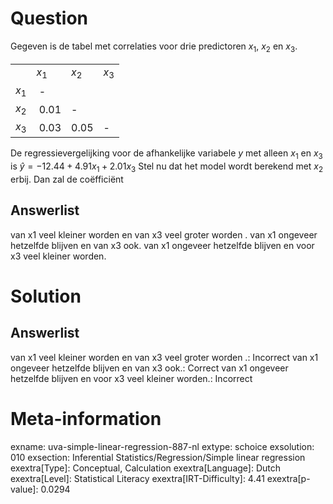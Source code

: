 Question
========

Gegeven is de tabel met correlaties voor drie predictoren *x*~1~, *x*~2~
en *x*~3~.

  -------- -------- -------- --------
           *x*~1~   *x*~2~   *x*~3~
  *x*~1~    -                 
  *x*~2~    0.01    \-        
  *x*~3~    0.03    0.05     \-
  -------- -------- -------- --------

De regressievergelijking voor de afhankelijke variabele *y* met alleen *x*~1~ en *x*~3~ is $\hat{y} = -12.44 + 4.91x_{1} + 2.01x_{3}$
Stel nu dat het model wordt berekend met *x*~2~ erbij. Dan zal de
coëfficiënt

Answerlist
----------

van x1 veel kleiner worden en van x3 veel groter worden .
van x1 ongeveer hetzelfde blijven en van x3 ook.
van x1 ongeveer hetzelfde blijven en voor x3 veel kleiner worden.

Solution
========

Answerlist
----------

van x1 veel kleiner worden en van x3 veel groter worden .: Incorrect
van x1 ongeveer hetzelfde blijven en van x3 ook.: Correct
van x1 ongeveer hetzelfde blijven en voor x3 veel kleiner worden.: Incorrect

Meta-information
================
exname: uva-simple-linear-regression-887-nl
extype: schoice
exsolution: 010
exsection: Inferential Statistics/Regression/Simple linear regression
exextra[Type]: Conceptual, Calculation
exextra[Language]: Dutch
exextra[Level]: Statistical Literacy
exextra[IRT-Difficulty]: 4.41
exextra[p-value]: 0.0294
